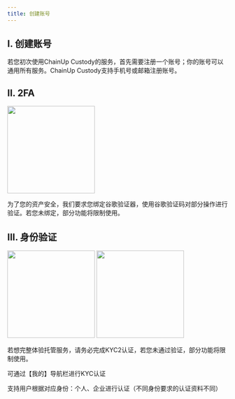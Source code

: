 ```yaml
---
title: 创建账号
---
```


## I. 创建账号

若您初次使用ChainUp Custody的服务，首先需要注册一个账号；你的账号可以通用所有服务。ChainUp Custody支持手机号或邮箱注册账号。


## II. 2FA

<div className="w-full flex items-center justify-center">
    <img src="/images/quickstart/login-ga_cn.png" width="200"/>
</div>

为了您的资产安全，我们要求您绑定谷歌验证器，使用谷歌验证码对部分操作进行验证。若您未绑定，部分功能将限制使用。

## III. 身份验证
<div className="w-full flex items-center justify-center">
    <CardGroup cols={2}>
        <img src="/images/quickstart/login-auth1_cn.jpg" width="200"/>
        <img src="/images/quickstart/login-auth2_cn.jpg" width="200"/>
    </CardGroup>
</div>

若想完整体验托管服务，请务必完成KYC2认证，若您未通过验证，部分功能将限制使用。

可通过【我的】导航栏进行KYC认证

支持用户根据对应身份：个人、企业进行认证（不同身份要求的认证资料不同）

